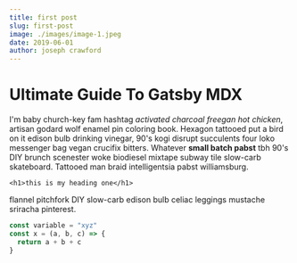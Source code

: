 ```yaml
---
title: first post
slug: first-post
image: ./images/image-1.jpeg
date: 2019-06-01
author: joseph crawford
---
```



# Ultimate Guide To Gatsby MDX

I'm baby church-key fam hashtag _activated charcoal freegan hot chicken_,
artisan godard wolf enamel pin coloring book. Hexagon tattooed put a bird on
it edison bulb drinking vinegar, 90's kogi disrupt succulents four loko
messenger bag vegan crucifix bitters. Whatever **small batch pabst** tbh 90's
DIY brunch scenester woke biodiesel mixtape subway tile slow-carb skateboard.
Tattooed man braid intelligentsia pabst williamsburg.

`<h1>this is my heading one</h1>`

flannel pitchfork DIY slow-carb edison bulb celiac leggings mustache sriracha pinterest.

<Counter />

<div className="code">

```javascript
const variable = "xyz"
const x = (a, b, c) => {
  return a + b + c
}
```

</div>
